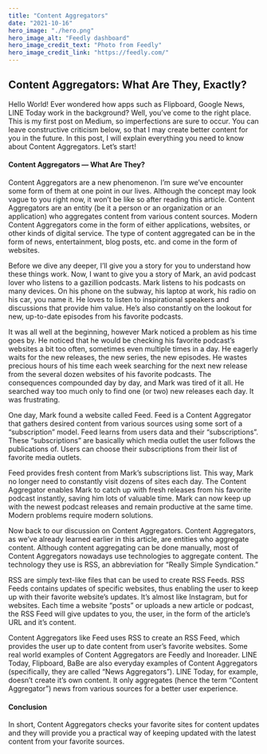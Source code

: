 ```yaml
---
title: "Content Aggregators"
date: "2021-10-16"
hero_image: "./hero.png"
hero_image_alt: "Feedly dashboard"
hero_image_credit_text: "Photo from Feedly"
hero_image_credit_link: "https://feedly.com/"
---
```


## Content Aggregators: What Are They, Exactly?
Hello World! Ever wondered how apps such as Flipboard, Google News, LINE Today work in the background? 
Well, you’ve come to the right place. This is my first post on Medium, so imperfections are sure to occur. You can leave constructive criticism below, so that I may create better content for you in the future. In this post, I will explain everything you need to know about Content Aggregators. Let’s start!

#### Content Aggregators — What Are They?
Content Aggregators are a new phenomenon. I’m sure we’ve encounter some form of them at one point in our lives. Although the concept may look vague to you right now, it won’t be like so after reading this article. Content Aggregators are an entity (be it a person or an organization or an application) who aggregates content from various content sources. Modern Content Aggregators come in the form of either applications, websites, or other kinds of digital service. The type of content aggregated can be in the form of news, entertainment, blog posts, etc. and come in the form of websites.

Before we dive any deeper, I’ll give you a story for you to understand how these things work. Now, I want to give you a story of Mark, an avid podcast lover who listens to a gazillion podcasts. Mark listens to his podcasts on many devices. On his phone on the subway, his laptop at work, his radio on his car, you name it. He loves to listen to inspirational speakers and discussions that provide him value. He’s also constantly on the lookout for new, up-to-date episodes from his favorite podcasts.

It was all well at the beginning, however Mark noticed a problem as his time goes by. He noticed that he would be checking his favorite podcast’s websites a bit too often, sometimes even multiple times in a day. He eagerly waits for the new releases, the new series, the new episodes. He wastes precious hours of his time each week searching for the next new release from the several dozen websites of his favorite podcasts. The consequences compounded day by day, and Mark was tired of it all. He searched way too much only to find one (or two) new releases each day. It was frustrating.

One day, Mark found a website called Feed. Feed is a Content Aggregator that gathers desired content from various sources using some sort of a “subscription” model. Feed learns from users data and their “subscriptions”. These “subscriptions” are basically which media outlet the user follows the publications of. Users can choose their subscriptions from their list of favorite media outlets.

Feed provides fresh content from Mark’s subscriptions list. This way, Mark no longer need to constantly visit dozens of sites each day. The Content Aggregator enables Mark to catch up with fresh releases from his favorite podcast instantly, saving him lots of valuable time. Mark can now keep up with the newest podcast releases and remain productive at the same time. Modern problems require modern solutions.

Now back to our discussion on Content Aggregators. Content Aggregators, as we’ve already learned earlier in this article, are entities who aggregate content. Although content aggregating can be done manually, most of Content Aggregators nowadays use technologies to aggregate content. The technology they use is RSS, an abbreviation for “Really Simple Syndication.”

RSS are simply text-like files that can be used to create RSS Feeds. RSS Feeds contains updates of specific websites, thus enabling the user to keep up with their favorite website’s updates. It’s almost like Instagram, but for websites. Each time a website “posts” or uploads a new article or podcast, the RSS Feed will give updates to you, the user, in the form of the article’s URL and it’s content.

Content Aggregators like Feed uses RSS to create an RSS Feed, which provides the user up to date content from user’s favorite websites. Some real world examples of Content Aggregators are Feedly and Inoreader. LINE Today, Flipboard, BaBe are also everyday examples of Content Aggregators (specifically, they are called “News Aggregators”). LINE Today, for example, doesn’t create it’s own content. It only aggregates (hence the term “Content Aggregator”) news from various sources for a better user experience.

#### Conclusion
In short, Content Aggregators checks your favorite sites for content updates and they will provide you a practical way of keeping updated with the latest content from your favorite sources.